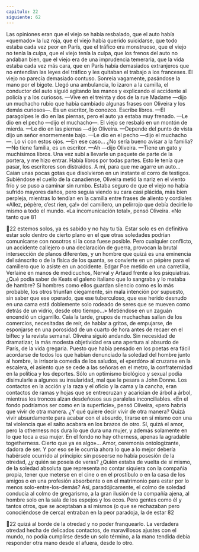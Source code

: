 ```yaml
---
capitulo: 22
siguiente: 62
---
```


Las opiniones eran que el viejo se había resbalado, que el auto había
«quemado» la luz roja, que el viejo había querido suicidarse, que todo estaba
cada vez peor en París, que el tráfico era monstruoso, que el viejo no tenía la
culpa, que el viejo tenía la culpa, que los frenos del auto no andaban bien, que el
viejo era de una imprudencia temeraria, que la vida estaba cada vez más cara,
que en París había demasiados extranjeros que no entendían las leyes del tráfico
y les quitaban el trabajo a los franceses.
El viejo no parecía demasiado contuso. Sonreía vagamente, pasándose la
mano por el bigote. Llegó una ambulancia, lo izaron a la camilla, el conductor del
auto siguió agitando las manos y explicando el accidente al policía y a los
curiosos.
—Vive en el treinta y dos de la rue Madame —dijo un muchacho rubio que
había cambiado algunas frases con Oliveira y los demás curiosos—. Es un
escritor, lo conozco. Escribe libros.
—El paragolpes le dio en las piernas, pero el auto ya estaba muy frenado.
—Le dio en el pecho —dijo el muchacho—. El viejo se resbaló en un montón
de mierda.
—Le dio en las piernas —dijo Oliveira.
—Depende del punto de vista dijo un señor enormemente bajo.
—Le dio en el pecho —dijo el muchacho—. Lo vi con estos ojos.
—En ese caso... ¿No sería bueno avisar a la familia?
—No tiene familia, es un escritor.
—Ah —dijo Oliveira.
—Tiene un gato y muchísimos libros. Una vez subí a llevarle un paquete de
parte de la portera, y me hizo entrar. Había libros por todas partes. Esto le tenía
que pasar, los escritores son distraídos. A mí, para que me agarre un auto...
Caían unas pocas gotas que disolvieron en un instante el corro de testigos.
Subiéndose el cuello de la canadiense, Oliveira metió la nariz en el viento frío y
se puso a caminar sin rumbo. Estaba seguro de que el viejo no había sufrido
mayores daños, pero seguía viendo su cara casi plácida, más bien perpleja,
mientras lo tendían en la camilla entre frases de aliento y cordiales «Allez,
pépère, c’est rien, ça!» del camillero, un pelirrojo que debía decirle lo mismo a
todo el mundo. «La incomunicación total», pensó Oliveira. «No tanto que
81

22
estemos solos, ya es sabido y no hay tu tía. Estar solo es en definitiva estar solo
dentro de cierto plano en el que otras soledades podrían comunicarse con
nosotros si la cosa fuese posible. Pero cualquier conflicto, un accidente callejero o
una declaración de guerra, provocan la brutal intersección de planos diferentes, y
un hombre que quizá es una eminencia del sánscrito o de la física de los quanta,
se convierte en un pépère para el camillero que lo asiste en un accidente. Edgar
Poe metido en una carretilla, Verlaine en manos de medicuchos, Nerval y Artaud
frente a los psiquiatras. ¿Qué podía saber de Keats el galeno italiano que lo
sangraba y lo mataba de hambre? Si hombres como ellos guardan silencio como
es lo más probable, los otros triunfan ciegamente, sin mala intención por
supuesto, sin saber que ese operado, que ese tuberculoso, que ese herido
desnudo en una cama está doblemente solo rodeado de seres que se mueven
como detrás de un vidrio, desde otro tiempo...»
Metiéndose en un zaguán encendió un cigarrillo. Caía la tarde, grupos de
muchachas salían de los comercios, necesitadas de reír, de hablar a gritos, de
empujarse, de esponjarse en una porosidad de un cuarto de hora antes de recaer
en el biftec y la revista semanal. Oliveira siguió andando. Sin necesidad de
dramatizar, la más modesta objetividad era una apertura al absurdo de París, de
la vida gregaria. Puesto que había pensado en los poetas era fácil acordarse de
todos los que habían denunciado la soledad del hombre junto al hombre, la
irrisoria comedia de los saludos, el «perdón» al cruzarse en la escalera, el asiento
que se cede a las señoras en el metro, la confraternidad en la política y los
deportes. Sólo un optimismo biológico y sexual podía disimularle a algunos su
insularidad, mal que le pesara a John Donne. Los contactos en la acción y la raza
y el oficio y la cama y la cancha, eran contactos de ramas y hojas que se
entrecruzan y acarician de árbol a árbol, mientras los troncos alzan desdeñosos
sus paralelas inconciliables. «En el fondo podríamos ser como en la superficie»,
pensó Oliveira, «pero habría que vivir de otra manera. ¿Y qué quiere decir vivir
de otra manera? Quizá vivir absurdamente para acabar con el absurdo, tirarse en
sí mismo con una tal violencia que el salto acabara en los brazos de otro. Sí, quizá
el amor, pero la otherness nos dura lo que dura una mujer, y además solamente
en lo que toca a esa mujer. En el fondo no hay otherness, apenas la agradable
togetherness. Cierto que ya es algo»... Amor, ceremonia ontologizante, dadora de
ser. Y por eso se le ocurría ahora lo que a lo mejor debería habérsele ocurrido al
principio: sin poseerse no había posesión de la otredad, ¿y quién se poseía de
veras? ¿Quién estaba de vuelta de sí mismo, de la soledad absoluta que
representa no contar siquiera con la compañía propia, tener que meterse en el
cine o en el prostíbulo o en la casa de los amigos o en una profesión absorbente o
en el matrimonio para estar por lo menos solo-entre-los-demás? Así,
paradójicamente, el colmo de soledad conducía al colmo de gregarismo, a la gran
ilusión de la compañía ajena, al hombre solo en la sala de los espejos y los ecos.
Pero gentes como él y tantos otros, que se aceptaban a sí mismos (o que se
rechazaban pero conociéndose de cerca) entraban en la peor paradoja, la de estar
82

22
quizá al borde de la otredad y no poder franquearlo. La verdadera otredad hecha
de delicados contactos, de maravillosos ajustes con el mundo, no podía
cumplirse desde un solo término, a la mano tendida debía responder otra mano
desde el afuera, desde lo otro.
